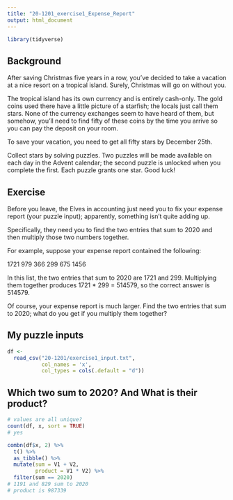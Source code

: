```yaml
---
title: "20-1201_exercise1_Expense_Report"
output: html_document
---
```


```r
library(tidyverse)
```


## Background

After saving Christmas five years in a row, you've decided to take a vacation at a nice resort on a tropical island. Surely, Christmas will go on without you.

The tropical island has its own currency and is entirely cash-only. The gold coins used there have a little picture of a starfish; the locals just call them stars. None of the currency exchanges seem to have heard of them, but somehow, you'll need to find fifty of these coins by the time you arrive so you can pay the deposit on your room.

To save your vacation, you need to get all fifty stars by December 25th.

Collect stars by solving puzzles. Two puzzles will be made available on each day in the Advent calendar; the second puzzle is unlocked when you complete the first. Each puzzle grants one star. Good luck!

## Exercise

Before you leave, the Elves in accounting just need you to fix your expense report (your puzzle input); apparently, something isn't quite adding up.

Specifically, they need you to find the two entries that sum to 2020 and then multiply those two numbers together.

For example, suppose your expense report contained the following:

1721
979
366
299
675
1456

In this list, the two entries that sum to 2020 are 1721 and 299. Multiplying them together produces 1721 * 299 = 514579, so the correct answer is 514579.

Of course, your expense report is much larger. Find the two entries that sum to 2020; what do you get if you multiply them together?

## My puzzle inputs

```r
df <- 
  read_csv("20-1201/exercise1_input.txt",
           col_names = 'x', 
           col_types = cols(.default = "d"))

```


## Which two sum to 2020? And What is their product?

```r

# values are all unique?
count(df, x, sort = TRUE)
# yes

combn(df$x, 2) %>% 
  t() %>% 
  as_tibble() %>% 
  mutate(sum = V1 + V2, 
         product = V1 * V2) %>% 
  filter(sum == 2020)
# 1191 and 829 sum to 2020
# product is 987339
```

